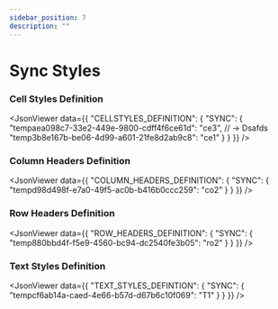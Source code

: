 ```yaml
---
sidebar_position: 7
description: ""
---
```



# Sync Styles

### Cell Styles Definition

<JsonViewer data={{
    "CELLSTYLES_DEFINITION": {
    "SYNC": {
        "tempaea098c7-33e2-449e-9800-cdff4f6ce61d": "ce3", // -> Dsafds
        "temp3b8e167b-be06-4d99-a601-21fe8d2ab9c8": "ce1"
    }
}
}} />

### Column Headers Definition

<JsonViewer data={{
    "COLUMN_HEADERS_DEFINITION": {
    "SYNC": {
        "tempd98d498f-e7a0-49f5-ac0b-b416b0ccc259": "co2"
    }
}
}} />

### Row Headers Definition

<JsonViewer data={{
    "ROW_HEADERS_DEFINITION": {
    "SYNC": {
        "temp880bbd4f-f5e9-4560-bc94-dc2540fe3b05": "ro2"
    }
}
}} />

### Text Styles Definition

<JsonViewer data={{
    "TEXT_STYLES_DEFINTION": {
    "SYNC": {
        "tempcf6ab14a-caed-4e66-b57d-d67b6c10f069": "T1"
    }
}
}} />
